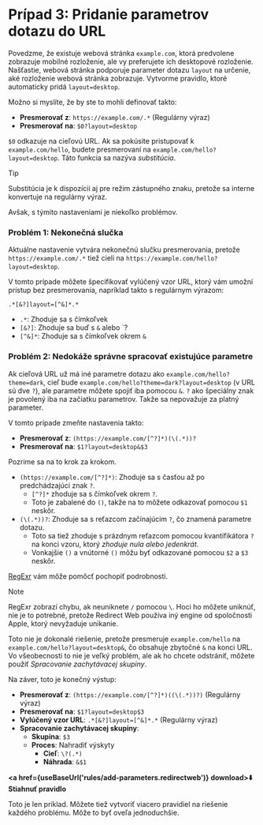 
# Prípad 3: Pridanie parametrov dotazu do URL

Povedzme, že existuje webová stránka `example.com`, ktorá predvolene zobrazuje mobilné rozloženie, ale vy preferujete ich desktopové rozloženie. Našťastie, webová stránka podporuje parameter dotazu `layout` na určenie, aké rozloženie webová stránka zobrazuje. Vytvorme pravidlo, ktoré automaticky pridá `layout=desktop`.

Možno si myslíte, že by ste to mohli definovať takto:

* **Presmerovať z**: `https://example.com/.*` (Regulárny výraz)
* **Presmerovať na**: `$0?layout=desktop`

`$0` odkazuje na cieľovú URL. Ak sa pokúsite pristupovať k `example.com/hello`, budete presmerovaní na `example.com/hello?layout=desktop`. Táto funkcia sa nazýva *substitúcia*.

> [!TIP]
> Substitúcia je k dispozícii aj pre režim zástupného znaku, pretože sa interne konvertuje na regulárny výraz.

Avšak, s týmito nastaveniami je niekoľko problémov.

### Problém 1: Nekonečná slučka

Aktuálne nastavenie vytvára nekonečnú slučku presmerovania, pretože `https://example.com/.*` tiež cieli na `https://example.com/hello?layout=desktop`.

V tomto prípade môžete špecifikovať vylúčený vzor URL, ktorý vám umožní prístup bez presmerovania, napríklad takto s regulárnym výrazom:

```
.*[&?]layout=[^&]*.*
```

* `.*`: Zhoduje sa s čímkoľvek
* `[&?]`: Zhoduje sa buď s `&` alebo `?
* `[^&]*`: Zhoduje sa s čímkoľvek okrem `&`

### Problém 2: Nedokáže správne spracovať existujúce parametre

Ak cieľová URL už má iné parametre dotazu ako `example.com/hello?theme=dark`, cieľ bude `example.com/hello?theme=dark?layout=desktop` (v URL sú dve `?`), ale parametre môžete spojiť iba pomocou `&`. `?` ako špeciálny znak je povolený iba na začiatku parametrov. Takže sa nepovažuje za platný parameter.

V tomto prípade zmeňte nastavenia takto:

* **Presmerovať z**: `(https://example.com/[^?]*)(\(.*))?`
* **Presmerovať na**: `$1?layout=desktop&$3`

Pozrime sa na to krok za krokom.

* `(https://example.com/[^?]*)`: Zhoduje sa s časťou až po predchádzajúci znak `?`.
    * `[^?]*` zhoduje sa s čímkoľvek okrem `?`.
    * Toto je zabalené do `()`, takže na to môžete odkazovať pomocou `$1` neskôr.
* `(\(.*))?`: Zhoduje sa s reťazcom začínajúcim `?`, čo znamená parametre dotazu.
    * Toto sa tiež zhoduje s prázdnym reťazcom pomocou kvantifikátora `?` na konci vzoru, ktorý *zhoduje nula alebo jedenkrát*.
    * Vonkajšie `()` a vnútorné `()` môžu byť odkazované pomocou `$2` a `$3` neskôr.

[RegExr](https://regexr.com) vám môže pomôcť pochopiť podrobnosti.

> [!NOTE]
> RegExr zobrazí chybu, ak neuniknete `/` pomocou `\`. Hoci ho môžete uniknúť, nie je to potrebné, pretože Redirect Web používa iný engine od spoločnosti Apple, ktorý nevyžaduje unikanie.

Toto nie je dokonalé riešenie, pretože presmeruje `example.com/hello` na `example.com/hello?layout=desktop&`, čo obsahuje zbytočné `&` na konci URL. Vo všeobecnosti to nie je veľký problém, ale ak ho chcete odstrániť, môžete použiť *Spracovanie zachytávacej skupiny*.

Na záver, toto je konečný výstup:

* **Presmerovať z**: `(https://example.com/[^?]*)((\(.*))?)` (Regulárny výraz)
* **Presmerovať na**: `$1?layout=desktop$3`
* **Vylúčený vzor URL**: `.*[&?]layout=[^&]*.*` (Regulárny výraz)
* **Spracovanie zachytávacej skupiny**: 
    * **Skupina**: `$3`
    * **Proces**: Nahradiť výskyty
        * **Cieľ**: `\?(.*)`
        * **Náhrada**: `&$1`

**<a href={useBaseUrl('rules/add-parameters.redirectweb')} download>⬇️ Stiahnuť pravidlo</a>**


Toto je len príklad. Môžete tiež vytvoriť viacero pravidiel na riešenie každého problému. Môže to byť oveľa jednoduchšie.
